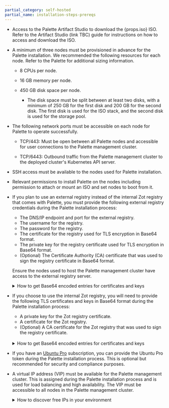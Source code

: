 ```yaml
---
partial_category: self-hosted
partial_name: installation-steps-prereqs
---
```


- Access to the Palette Artifact Studio to download the {props.iso} ISO. Refer to the Artifact Studio (link TBC)
  guide for instructions on how to access and download the ISO.

- A minimum of three nodes must be provisioned in advance for the Palette installation. We recommended the following
  resources for each node. Refer to the Palette <PaletteVertexUrlMapper edition={props.edition} text="Size Guidelines" palettePath="/install-palette#size-guidelines" vertexPath="/install-palette-vertex#size-guidelines"/> for additional sizing information.

  - 8 CPUs per node.

  - 16 GB memory per node.

  - 450 GB disk space per node.

    - The disk space must be split between at least two disks, with a minimum of 250 GB for the first disk and 200 GB
      for the second disk. The first disk is used for the ISO stack, and the second disk is used for the storage pool.

- The following network ports must be accessible on each node for Palette to operate successfully.

  - TCP/443: Must be open between all Palette nodes and accessible for user connections to the Palette management
    cluster.

  - TCP/6443: Outbound traffic from the Palette management cluster to the deployed cluster's Kubernetes API server.

- SSH access must be available to the nodes used for Palette installation.

- Relevant permissions to install Palette on the nodes including permission to attach or mount an ISO and set nodes to
  boot from it.

- If you plan to use an external registry instead of the internal Zot registry that comes with Palette, you must provide
  the following external registry credentials during the Palette installation process:

  - The DNS/IP endpoint and port for the external registry.
  - The username for the registry.
  - The password for the registry.
  - The certificate for the registry used for TLS encryption in Base64 format.
  - The private key for the registry certificate used for TLS encryption in Base64 format.
  - (Optional) The Certificate Authority (CA) certificate that was used to sign the registry certificate in Base64 format.

  Ensure the nodes used to host the Palette management cluster have access to the external registry server.

  <details>

  <summary> How to get Base64 encoded entries for certificates and keys </summary>

  You can get the Base64 encoded entry from your certificates and keys by using the following command. Replace
  `<certificate-or-key-file>` with the filename of your certificate or key file.

  ```bash
  base64 --wrap 0 <certificate-or-key-file>
  ```

  </details>

- If you choose to use the internal Zot registry, you will need to provide the following TLS certificates and keys in
  Base64 format during the Palette installation process:

  - A private key for the Zot registry certificate.
  - A certificate for the Zot registry.
  - (Optional) A CA certificate for the Zot registry that was used to sign the registry certificate.

  <br />

  <details>

  <summary> How to get Base64 encoded entries for certificates and keys </summary>

  You can get the Base64 encoded entry from your certificates and keys by using the following command. Replace
  `<certificate-or-key-file>` with the filename of your certificate or key file.

  ```bash
  base64 --wrap 0 <certificate-or-key-file>
  ```

  </details>

- If you have an [Ubuntu Pro](https://ubuntu.com/pro) subscription, you can provide the Ubuntu Pro token during the
  Palette installation process. This is optional but recommended for security and compliance purposes.

- A virtual IP address (VIP) must be available for the Palette management cluster. This is assigned during the Palette
  installation process and is used for load balancing and high availability. The VIP must be accessible to all nodes in
  the Palette management cluster.

  <details>

  <summary> How to discover free IPs in your environment </summary>

  You can discover free IPs in your environment by using a tool like `arping` or `nmap`. For example, you can issue the
  following command to probe a CIDR block for free IP addresses.

  ```bash
  nmap --unprivileged -sT -Pn 10.10.200.0/24
  ```

  This command will scan the CIDR block and output any hosts it finds.

  ```shell hideClipboard title="Example nmap output"
  Nmap scan report for test-worker-pool-cluster2-6655ab7a-tyuio.company.dev (10.10.200.2)
  Host is up.
  All 1000 scanned ports on test-worker-pool-cluster2-6655ab7a-tyuio.company.dev (10.10.200.2) are in ignored states.
  Not shown: 1000 filtered tcp ports (no-response)
  ```

  For any free IP addresses, you can use `arping` to double-check if the IP is available.

  ```bash title="Example arping command"
  arping -D -c 4 10.10.200.101
  ```

  ```shell hideClipboard title="Example arping output"
  ARPING 10.10.200.101 from 0.0.0.0 ens103
  Sent 4 probes (4 broadcast(s))
  Received 0 response(s)
  ```

  If you receive no responses like the example output above, the IP address is likely free.

  </details>